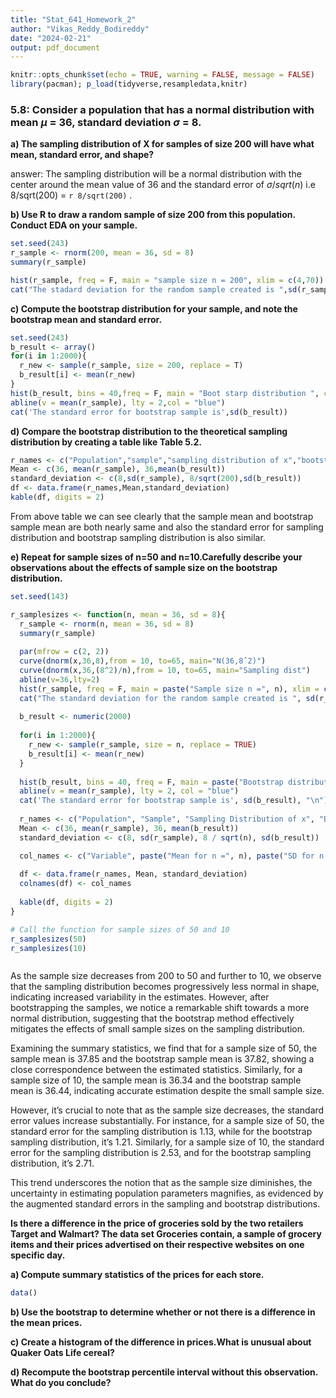 ```yaml
---
title: "Stat_641_Homework_2"
author: "Vikas_Reddy_Bodireddy"
date: "2024-02-21"
output: pdf_document
---
```


```r
knitr::opts_chunk$set(echo = TRUE, warning = FALSE, message = FALSE)
library(pacman); p_load(tidyverse,resampledata,knitr)
```

### **5.8: Consider a population that has a normal distribution with mean** $\mu$ = 36, standard deviation $\sigma$ = 8.

**a) The sampling distribution of X for samples of size 200 will have what mean, standard error, and shape?**

answer: The sampling distribution will be a normal distribution with the center around the mean value of 36 and the standard error of $\sigma/sqrt(n)$ i.e 8/sqrt(200) = `r 8/sqrt(200)` .

**b) Use R to draw a random sample of size 200 from this population. Conduct EDA on your sample.**

```r
set.seed(243)
r_sample <- rnorm(200, mean = 36, sd = 8)
summary(r_sample)

hist(r_sample, freq = F, main = "sample size n = 200", xlim = c(4,70))
cat("The stadard deviation for the random sample created is ",sd(r_sample))
```

**c) Compute the bootstrap distribution for your sample, and note the bootstrap mean and standard error.**

```r
set.seed(243)
b_result <- array()
for(i in 1:2000){
  r_new <- sample(r_sample, size = 200, replace = T)
  b_result[i] <- mean(r_new)
}
hist(b_result, bins = 40,freq = F, main = "Boot starp distribution ", col = 'lightblue')
abline(v = mean(r_sample), lty = 2,col = "blue")
cat('The standard error for bootstrap sample is',sd(b_result))

```

**d) Compare the bootstrap distribution to the theoretical sampling distribution by creating a table like Table 5.2.**

```r
r_names <- c("Population","sample","sampling distribution of x","bootstrap sample distribution")
Mean <- c(36, mean(r_sample), 36,mean(b_result))
standard_deviation <- c(8,sd(r_sample), 8/sqrt(200),sd(b_result)) 
df <- data.frame(r_names,Mean,standard_deviation)
kable(df, digits = 2)
```

From above table we can see clearly that the sample mean and bootstrap sample mean are both nearly same and also the standard error for sampling distribution and bootstrap sampling distribution is also similar.

**e) Repeat for sample sizes of n=50 and n=10.Carefully describe your observations about the effects of sample size on the bootstrap distribution.**

```r
set.seed(143)

r_samplesizes <- function(n, mean = 36, sd = 8){
  r_sample <- rnorm(n, mean = 36, sd = 8)
  summary(r_sample)
  
  par(mfrow = c(2, 2))
  curve(dnorm(x,36,8),from = 10, to=65, main="N(36,8ˆ2)")
  curve(dnorm(x,36,(8^2)/n),from = 10, to=65, main="Sampling dist")
  abline(v=36,lty=2)
  hist(r_sample, freq = F, main = paste("Sample size n =", n), xlim = c(10,65))
  cat("The standard deviation for the random sample created is ", sd(r_sample), "\n")
  
  b_result <- numeric(2000)
  
  for(i in 1:2000){
    r_new <- sample(r_sample, size = n, replace = TRUE)
    b_result[i] <- mean(r_new)
  }
  
  hist(b_result, bins = 40, freq = F, main = paste("Bootstrap distribution for n =", n), col = 'lightblue',xlim = c(10,65))
  abline(v = mean(r_sample), lty = 2, col = "blue")
  cat('The standard error for bootstrap sample is', sd(b_result), "\n")
  
  r_names <- c("Population", "Sample", "Sampling Distribution of x", "Bootstrap Sample Distribution")
  Mean <- c(36, mean(r_sample), 36, mean(b_result))
  standard_deviation <- c(8, sd(r_sample), 8 / sqrt(n), sd(b_result))

  col_names <- c("Variable", paste("Mean for n =", n), paste("SD for n =", n))
  
  df <- data.frame(r_names, Mean, standard_deviation)
  colnames(df) <- col_names
  
  kable(df, digits = 2)
}

# Call the function for sample sizes of 50 and 10
r_samplesizes(50)
r_samplesizes(10)



```

As the sample size decreases from 200 to 50 and further to 10, we observe that the sampling distribution becomes progressively less normal in shape, indicating increased variability in the estimates.
However, after bootstrapping the samples, we notice a remarkable shift towards a more normal distribution, suggesting that the bootstrap method effectively mitigates the effects of small sample sizes on the sampling distribution.

Examining the summary statistics, we find that for a sample size of 50, the sample mean is 37.85 and the bootstrap sample mean is 37.82, showing a close correspondence between the estimated statistics.
Similarly, for a sample size of 10, the sample mean is 36.34 and the bootstrap sample mean is 36.44, indicating accurate estimation despite the small sample size.

However, it's crucial to note that as the sample size decreases, the standard error values increase substantially.
For instance, for a sample size of 50, the standard error for the sampling distribution is 1.13, while for the bootstrap sampling distribution, it's 1.21.
Similarly, for a sample size of 10, the standard error for the sampling distribution is 2.53, and for the bootstrap sampling distribution, it's 2.71.

This trend underscores the notion that as the sample size diminishes, the uncertainty in estimating population parameters magnifies, as evidenced by the augmented standard errors in the sampling and bootstrap distributions.

**Is there a difference in the price of groceries sold by the two retailers Target and Walmart? The data set Groceries contain, a sample of grocery items and their prices advertised on their respective websites on one specific day.**

**a) Compute summary statistics of the prices for each store.**

```r
data()
```

**b) Use the bootstrap to determine whether or not there is a difference in the mean prices.**

**c) Create a histogram of the difference in prices.What is unusual about Quaker Oats Life cereal?**

**d) Recompute the bootstrap percentile interval without this observation. What do you conclude?**
